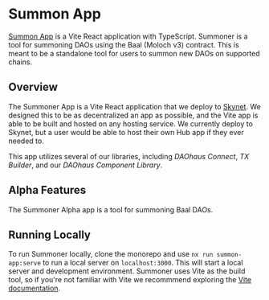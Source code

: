 # Summon App

[Summon App](https://github.com/HausDAO/daohaus-monorepo/tree/develop/apps/summon-app) is a Vite React application with TypeScript. Summoner is a tool for summoning DAOs using the Baal (Moloch v3) contract. This is meant to be a standalone tool for users to summon new DAOs on supported chains.

## Overview

The Summoner App is a Vite React application that we deploy to [Skynet](https://skynetlabs.com/). We designed this to be as decentralized an app as possible, and the Vite app is able to be built and hosted on any hosting service. We currently deploy to Skynet, but a user would be able to host their own Hub app if they ever needed to.

This app utilizes several of our libraries, including _DAOhaus Connect_, _TX Builder_, and our _DAOhaus Component Library_.

## Alpha Features

The Summoner Alpha app is a tool for summoning Baal DAOs.

## Running Locally

To run Summoner locally, clone the monorepo and use `nx run summon-app:serve` to run a local server on `localhost:3000`. This will start a local server and development environment. Summoner uses Vite as the build tool, so if you're not familiar with Vite we recommmend exploring the [Vite documentation](https://vitejs.dev/guide/).
